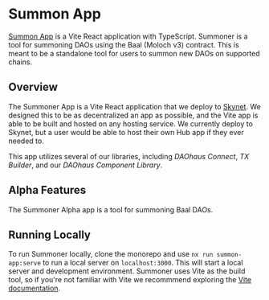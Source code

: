 # Summon App

[Summon App](https://github.com/HausDAO/daohaus-monorepo/tree/develop/apps/summon-app) is a Vite React application with TypeScript. Summoner is a tool for summoning DAOs using the Baal (Moloch v3) contract. This is meant to be a standalone tool for users to summon new DAOs on supported chains.

## Overview

The Summoner App is a Vite React application that we deploy to [Skynet](https://skynetlabs.com/). We designed this to be as decentralized an app as possible, and the Vite app is able to be built and hosted on any hosting service. We currently deploy to Skynet, but a user would be able to host their own Hub app if they ever needed to.

This app utilizes several of our libraries, including _DAOhaus Connect_, _TX Builder_, and our _DAOhaus Component Library_.

## Alpha Features

The Summoner Alpha app is a tool for summoning Baal DAOs.

## Running Locally

To run Summoner locally, clone the monorepo and use `nx run summon-app:serve` to run a local server on `localhost:3000`. This will start a local server and development environment. Summoner uses Vite as the build tool, so if you're not familiar with Vite we recommmend exploring the [Vite documentation](https://vitejs.dev/guide/).
